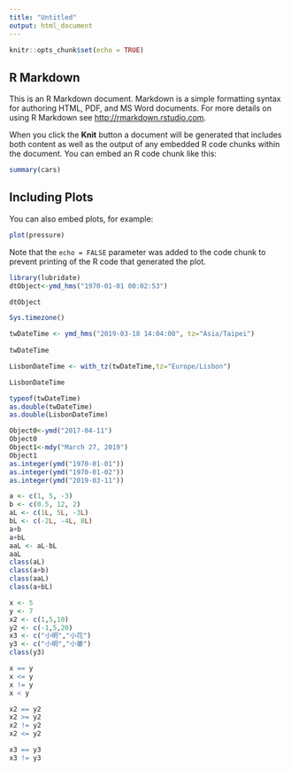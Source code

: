 ```yaml
---
title: "Untitled"
output: html_document
---
```


```r
knitr::opts_chunk$set(echo = TRUE)
```

## R Markdown

This is an R Markdown document. Markdown is a simple formatting syntax for authoring HTML, PDF, and MS Word documents. For more details on using R Markdown see <http://rmarkdown.rstudio.com>.

When you click the **Knit** button a document will be generated that includes both content as well as the output of any embedded R code chunks within the document. You can embed an R code chunk like this:

```r
summary(cars)
```

## Including Plots

You can also embed plots, for example:

```r
plot(pressure)
```

Note that the `echo = FALSE` parameter was added to the code chunk to prevent printing of the R code that generated the plot.


```r
library(lubridate)
dtObject<-ymd_hms("1970-01-01 00:02:53") 
```

```r
dtObject
```

```r
Sys.timezone()
```
```r
twDateTime <- ymd_hms("2019-03-18 14:04:00", tz="Asia/Taipei")
 
twDateTime
```


```r
LisbonDateTime <- with_tz(twDateTime,tz="Europe/Lisbon")

LisbonDateTime
```


```r
typeof(twDateTime)
as.double(twDateTime)
as.double(LisbonDateTime)
```




```r
Object0<-ymd("2017-04-11")
Object0 
Object1<-mdy("March 27, 2019")
Object1
as.integer(ymd("1970-01-01"))
as.integer(ymd("1970-01-02"))
as.integer(ymd("2019-03-11"))
```


```r
a <- c(1, 5, -3)
b <- c(0.5, 12, 2)
aL <- c(1L, 5L, -3L)
bL <- c(-2L, -4L, 8L)
a+b
a+bL
aaL <- aL-bL
aaL
class(aL)
class(a+b)
class(aaL)
class(a+bL)
```

```r
x <- 5
y <- 7
x2 <- c(1,5,10)
y2 <- c(-1,5,20)
x3 <- c("小明","小花")
y3 <- c("小明","小華")
class(y3)

x == y
x <= y
x != y
x < y

x2 == y2
x2 >= y2
x2 != y2
x2 <= y2

x3 == y3
x3 != y3
```

